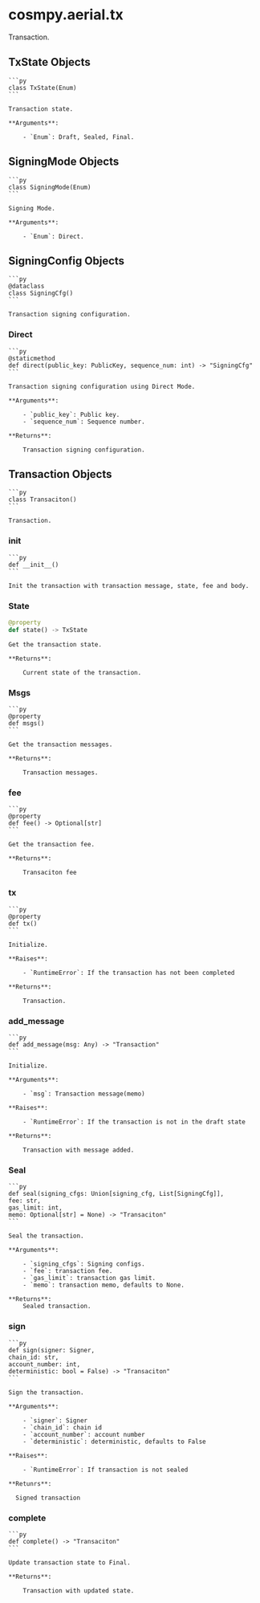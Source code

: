 # cosmpy.aerial.tx

Transaction.

## TxState Objects 

    ```py
    class TxState(Enum)
    ```

    Transaction state.

    **Arguments**:

        - `Enum`: Draft, Sealed, Final.

## SigningMode Objects 

    ```py
    class SigningMode(Enum)
    ```

    Signing Mode.

    **Arguments**:

        - `Enum`: Direct.

## SigningConfig Objects 

    ```py
    @dataclass
    class SigningCfg()
    ```

    Transaction signing configuration.

### Direct

    ```py
    @staticmethod
    def direct(public_key: PublicKey, sequence_num: int) -> "SigningCfg"
    ```

    Transaction signing configuration using Direct Mode.

    **Arguments**:

        - `public_key`: Public key.
        - `sequence_num`: Sequence number.

    **Returns**:

        Transaction signing configuration.

## Transaction Objects

    ```py
    class Transaciton()
    ```

    Transaction.

### __init__

    ```py
    def __init__()
    ```

    Init the transaction with transaction message, state, fee and body.

### State

```py
@property
def state() -> TxState
```

    Get the transaction state.

    **Returns**:

        Current state of the transaction.

### Msgs

    ```py
    @property
    def msgs()
    ```

    Get the transaction messages.

    **Returns**:

        Transaction messages.

### fee

    ```py
    @property
    def fee() -> Optional[str]
    ```

    Get the transaction fee.

    **Returns**:

        Transaciton fee

### tx

    ```py
    @property
    def tx()
    ```

    Initialize.

    **Raises**:

        - `RuntimeError`: If the transaction has not been completed

    **Returns**:

        Transaction.

### add_message

    ```py
    def add_message(msg: Any) -> "Transaction"
    ```

    Initialize.

    **Arguments**:

        - `msg`: Transaction message(memo)

    **Raises**:

        - `RuntimeError`: If the transaction is not in the draft state

    **Returns**:

        Transaction with message added.

### Seal

    ```py
    def seal(signing_cfgs: Union[signing_cfg, List[SigningCfg]],
    fee: str,
    gas_limit: int,
    memo: Optional[str] = None) -> "Transaciton"
    ```

    Seal the transaction.

    **Arguments**:

        - `signing_cfgs`: Signing configs.
        - `fee`: transaction fee.
        - `gas_limit`: transaction gas limit.
        - `memo`: transaction memo, defaults to None.

    **Returns**:
        Sealed transaction.

### sign

    ```py
    def sign(signer: Signer,
    chain_id: str,
    account_number: int,
    deterministic: bool = False) -> "Transaciton"
    ```

    Sign the transaction.

    **Arguments**:

        - `signer`: Signer
        - `chain_id`: chain id
        - `account_number`: account number
        - `deterministic`: deterministic, defaults to False

    **Raises**:

        - `RuntimeError`: If transaction is not sealed

    **Retunrs**:

      Signed transaction

### complete
    ```py
    def complete() -> "Transaciton"
    ```

    Update transaction state to Final.

    **Returns**:

        Transaction with updated state.
